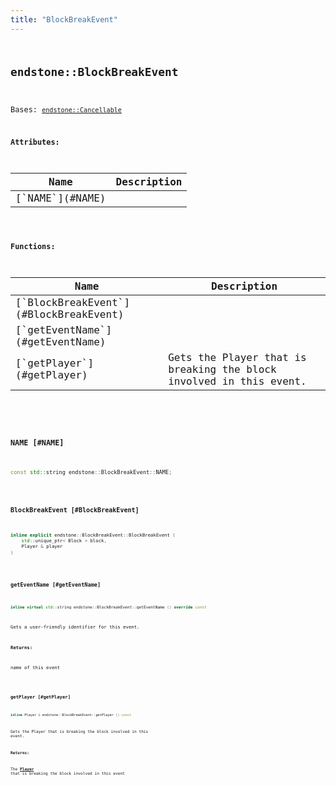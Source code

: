 ```yaml
---
title: "BlockBreakEvent"
---
```


## <code className="doc-symbol doc-symbol-class"/> endstone::BlockBreakEvent

Bases: [`endstone::Cancellable`](classendstone_1_1_cancellable.md)









**Attributes:**

<table>
<thead>
   <tr>
      <th>Name</th>
      <th>Description</th>
   </tr>
</thead>
<tbody>
<tr key="classendstone_1_1_block_break_event_1a64ca48725564c7fe543234eb464e4cbe">
    <td>[`NAME`](#NAME)</td>
    <td></td>
</tr>
</tbody>
</table>






**Functions:**

<table>
<thead>
   <tr>
      <th>Name</th>
      <th>Description</th>
   </tr>
</thead>
<tbody>
<tr key="classendstone_1_1_block_break_event_1a742b54b0a4070c474abf8171bbb04a58">
    <td>[`BlockBreakEvent`](#BlockBreakEvent)</td>
    <td></td>
</tr>
<tr key="classendstone_1_1_block_break_event_1a51513f05d20b347797c31be3fb6db1d2">
    <td>[`getEventName`](#getEventName)</td>
    <td></td>
</tr>
<tr key="classendstone_1_1_block_break_event_1aaa5791d3da729f993bf7cdcb07356ef5">
    <td>[`getPlayer`](#getPlayer)</td>
    <td>Gets the Player that is breaking the block involved in this event.</td>
</tr>
</tbody>
</table>

### <code className="doc-symbol doc-symbol-variable"/> NAME [#NAME]

```cpp
const std::string endstone::BlockBreakEvent::NAME;
```
### <code className="doc-symbol doc-symbol-function"/> BlockBreakEvent [#BlockBreakEvent]

```cpp
inline explicit endstone::BlockBreakEvent::BlockBreakEvent (
    std::unique_ptr< Block > block,
    Player & player
) 
```
### <code className="doc-symbol doc-symbol-function"/> getEventName [#getEventName]

```cpp
inline virtual std::string endstone::BlockBreakEvent::getEventName () override const
```


Gets a user-friendly identifier for this event.




**Returns:**

name of this event 





        
### <code className="doc-symbol doc-symbol-function"/> getPlayer [#getPlayer]

```cpp
inline Player & endstone::BlockBreakEvent::getPlayer () const
```

Gets the Player that is breaking the block involved in this event.





**Returns:**

The [**Player**](classendstone_1_1_player.md) that is breaking the block involved in this event 





        